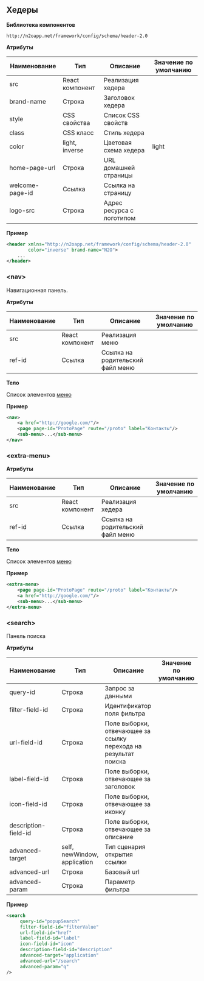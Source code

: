 ## Хедеры

**Библиотека компонентов**

```
http://n2oapp.net/framework/config/schema/header-2.0
```

**Атрибуты**

|Наименование   |Тип            |Описание                 |Значение по умолчанию|
|---------------|---------------|-------------------------|---------------------|
|src            |React компонент|Реализация хедера        |                     |
|brand-name     |Строка         |Заголовок хедера         |                     |
|style          |CSS свойства   |Список CSS свойств       |                     |
|class          |CSS класс      |Стиль хедера             |                     |
|color          |light, inverse |Цветовая схема хедера    |light                |
|home-page-url  |Строка         |URL домашней страницы    |                     |
|welcome-page-id|Ссылка         |Ссылка на страницу       |                     |
|logo-src       |Строка         |Адрес ресурса с логотипом|                     |

**Пример**

```xml
<header xmlns="http://n2oapp.net/framework/config/schema/header-2.0"
        color="inverse" brand-name="N2O">
    ...
</header>
```

### &lt;nav&gt;

Навигационная панель.

**Атрибуты**

|Наименование|Тип            |Описание                        |Значение по умолчанию|
|------------|---------------|--------------------------------|---------------------|
|src         |React компонент|Реализация меню                 |                     |
|ref-id      |Ссылка         |Ссылка на родительский файл меню|                     |

**Тело**

Список элементов [меню](#_Меню)

**Пример**

```xml
<nav>
    <a href="http://google.com/"/>
    <page page-id="ProtoPage" route="/proto" label="Контакты"/>
    <sub-menu>...</sub-menu>
</nav>
```

### &lt;extra-menu&gt;

**Атрибуты**

|Наименование|Тип            |Описание                        |Значение по умолчанию|
|------------|---------------|--------------------------------|---------------------|
|src         |React компонент|Реализация хедера               |                     |
|ref-id      |Ссылка         |Ссылка на родительский файл меню|                     |

**Тело**

Список элементов [меню](#_Меню)

**Пример**

```xml
<extra-menu>
    <page page-id="ProtoPage" route="/proto" label="Контакты"/>
    <a href="http://google.com/"/>
    <sub-menu>...</sub-menu>
</extra-menu>
```

### &lt;search&gt;

Панель поиска

**Атрибуты**

|Наименование        |Тип                         |Описание                                                       |Значение по умолчанию|
|--------------------|----------------------------|---------------------------------------------------------------|---------------------|
|query-id            |Строка                      |Запрос за данными                                              |                     |
|filter-field-id     |Строка                      |Идентификатор поля фильтра                                     |                     |
|url-field-id        |Строка                      |Поле выборки, отвечающее за ссылку перехода на результат поиска|                     |
|label-field-id      |Строка                      |Поле выборки, отвечающее за заголовок                          |                     |
|icon-field-id       |Строка                      |Поле выборки, отвечающее за иконку                             |                     |
|description-field-id|Строка                      |Поле выборки, отвечающее за описание                           |                     |
|advanced-target     |self, newWindow, application|Тип сценария открытия ссылки                                   |                     |
|advanced-url        |Строка                      |Базовый url                                                    |                     |
|advanced-param      |Строка                      |Параметр фильтра                                               |                     |

**Пример**

```xml
<search
     query-id="popupSearch"
     filter-field-id="filterValue"
     url-field-id="href"
     label-field-id="label"
     icon-field-id="icon"
     description-field-id="description"
     advanced-target="application"
     advanced-url="/search"
     advanced-param="q"
/>
```
